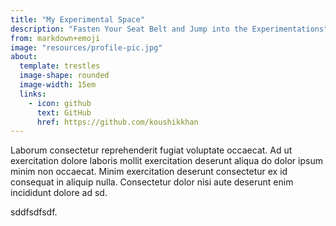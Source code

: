 ```yaml
---
title: "My Experimental Space"
description: "Fasten Your Seat Belt and Jump into the Experimentations"
from: markdown+emoji
image: "resources/profile-pic.jpg"
about:
  template: trestles
  image-shape: rounded
  image-width: 15em
  links:
    - icon: github
      text: GitHub
      href: https://github.com/koushikkhan
---
```


Laborum consectetur reprehenderit fugiat voluptate occaecat. Ad ut exercitation dolore laboris mollit exercitation deserunt aliqua do dolor ipsum minim non occaecat. Minim exercitation deserunt consectetur ex id consequat in aliquip nulla. Consectetur dolor nisi aute deserunt enim incididunt dolore ad sd.

sddfsdfsdf.
